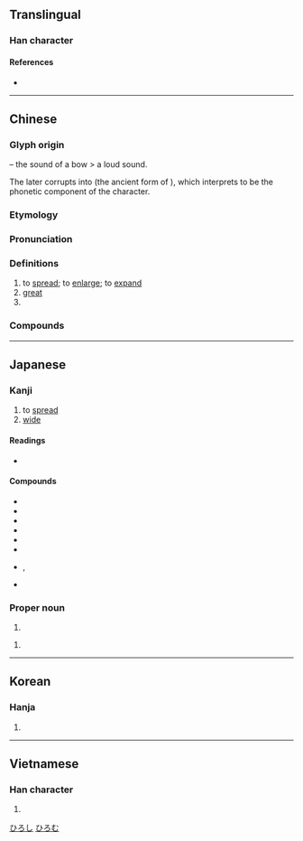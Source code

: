 {{character info}}
==Translingual==

===Han character===
{{Han char|rn=57|rad=弓|as=02|sn=5|four=12230|canj=NI,XNI|ids=⿰弓厶}}

====References====
* {{Han ref|kx=0356.170|dkj=09709|dj=0673.020|hdz=20990.150|uh=5F18|ud=24344|bh=A5B0|bd=42416}}

----

==Chinese==
{{zh-forms|alt=𢎞,𪪺,𢎪,𣧀}}

===Glyph origin===
{{Han etym}}
{{Han compound|弓|口|ls=ic|ls2=psc|t1=bow|t2=mouth|c1=p|c2=s}} – the sound of a bow > a loud sound.

The {{zh-l|*口}} later corrupts into {{zh-l|*厶}} (the ancient form of {{och-l|肱}}), which ''{{w|Shuowen}}'' interprets to be the phonetic component of the character.

===Etymology===
{{rfe|zh}}

===Pronunciation===
{{zh-pron
|m=hóng
|m-s=
|c=wang4
|c-t=
|g=
|h=pfs=fèn
|j=
|mb=
|md=
|mn=hông
|mn-t=hong5
|mc=y
|oc=y
|cat=v,a,pn
}}

===Definitions===
{{zh-hanzi}}

# to [[spread]]; to [[enlarge]]; to [[expand]]
# [[great]]
# {{surname|zh}}

===Compounds===
{{zh-der|函弘|寬弘|弘化|弘大|弘揚|弘法|弘道|弘量|廣弘明集|四弘誓願|弘深|含弘|弘烈|恢弘|弘一|弘願|弘遠|弘農|弘獎|弘毅|弘正文學|弘文館|弘奧|弘忍|弘宥|取精用弘|高談弘論|萇弘化碧|識量弘恢}}

----

==Japanese==

===Kanji===
{{ja-kanji|grade=|rs=弓02}}

# to [[spread]]
# [[wide]]

====Readings====
* {{ja-readings
|goon=ぐ
|kanon=こう
|kun=ひろ-い, ひろ-まる, ひろ-める
}}

====Compounds====
* {{ja-r|弘誓|ぐぜい}}
* {{ja-r|弘法|ぐほう|gloss=[[mission]]}}
* {{ja-r|弘遠|こうえん}}
* {{ja-r|弘済会|こうさいかい|gloss=an association of [[wide]] relief}}
* {{ja-r|弘大|こうだい|gloss=[[wide]]}}
* {{ja-r|弘道|こうどう|gloss=[[mission]]}}
* {{ja-r|弘布|こうふ|ぐぶ}}, {{ja-r|弘布|ぐぶ|gloss=[[spread]]}}
* {{ja-r|弘報|こうほう|gloss=[[publicity]]}}

===Proper noun===
{{ja-pos|proper|ひろし}}

# {{given name|ja|male}}

{{ja-pos|proper|ひろむ}}

# {{given name|ja|male}}

[[Category:Japanese male given names|ひろし]]
[[Category:Japanese male given names|ひろむ]]

----

==Korean==

===Hanja===
{{ko-hanja|크다|클|홍}}

# {{hanja form of|홍|[[big]]}}

----

==Vietnamese==

===Han character===
{{vi-readings|reading=hoằng, ngoằng|rs=弓02}}

# {{rfdef|vi|sort=弓02}}